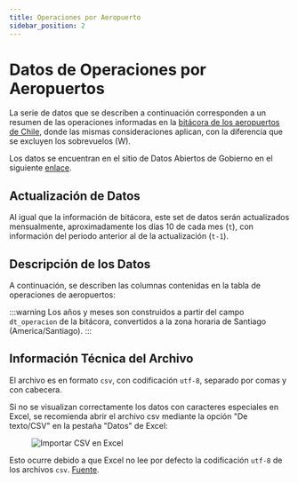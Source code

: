 ```yaml
---
title: Operaciones por Aeropuerto
sidebar_position: 2
---
```



# Datos de Operaciones por Aeropuertos

La serie de datos que se describen a continuación corresponden a un resumen
de las operaciones informadas en la [bitácora de los aeropuertos de Chile](./bitacora.mdx),
donde las mismas consideraciones aplican, con la diferencia que se
excluyen los sobrevuelos (W).

Los datos se encuentran en el sitio de Datos Abiertos de Gobierno
en el siguiente [enlace](https://datos.gob.cl/dataset/bitacora-aeropuertos).


## Actualización de Datos

Al igual que la información de bitácora, este set de datos serán actualizados
mensualmente, aproximadamente los días 10 de cada mes (`t`), con información
del periodo anterior al de la actualización (`t-1`).

## Descripción de los Datos

A continuación, se describen las columnas contenidas en la
tabla de operaciones de aeropuertos:

<CsvDocTable csvData={opsAeropuertosCsv} />

:::warning
Los años y meses son construidos a partir del campo `dt_operacion` de la bitácora,
convertidos a la zona horaria de Santiago (America/Santiago).
:::

## Información Técnica del Archivo

El archivo es en formato `csv`, con codificación `utf-8`, separado por
comas y con cabecera.

Si no se visualizan correctamente los datos con caracteres
especiales en Excel, se recomienda abrir el archivo csv
mediante la opción "De texto/CSV" en la pestaña "Datos" de Excel:  

<figure style={{ textAlign:"center" }}>
  <img src={ImgImportCsvExcel} alt="Importar CSV en Excel" />
</figure>

Esto ocurre debido a que Excel no lee por defecto la codificación `utf-8` de los
archivos `csv`.
[Fuente](https://superuser.com/questions/280603/how-to-set-character-encoding-when-opening-a-csv-file-in-excel).